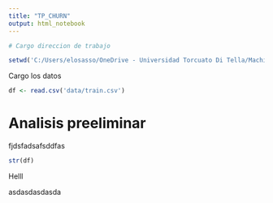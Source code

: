 ```yaml
---
title: "TP_CHURN"
output: html_notebook
---
```


```r
# Cargo direccion de trabajo

setwd('C:/Users/elosasso/OneDrive - Universidad Torcuato Di Tella/Machine Learning/TP/')
```

Cargo los datos

```r
df <- read.csv('data/train.csv')
```

# Analisis preeliminar


fjdsfadsafsddfas

```r
str(df)
```


Helll

asdasdasdasda